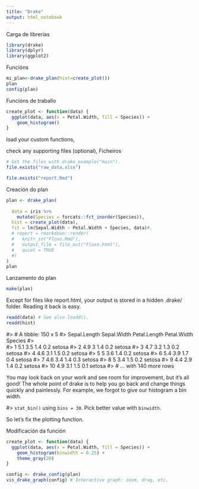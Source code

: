 ```yaml
---
title: "Drake"
output: html_notebook
---
```



Carga de librerías

```r
library(drake)
library(dplyr)
library(ggplot2)
```

Funcións

```r
mi_plan<-drake_plan(hist=create_plot())
plan
config(plan)
```

Funcións de traballo

```r
create_plot <- function(data) {
  ggplot(data, aes(x = Petal.Width, fill = Species)) +
    geom_histogram()
}
```

load your custom functions,



check any supporting files (optional),
Ficheiros
```r
# Get the files with drake_example("main").
file.exists("raw_data.xlsx")

file.exists("report.Rmd")

```


Creación do plan
```r

plan <- drake_plan(
 
  data = iris %>%
    mutate(Species = forcats::fct_inorder(Species)),
  hist = create_plot(data),
  fit = lm(Sepal.Width ~ Petal.Width + Species, data)#,
  # report = rmarkdown::render(
  #   knitr_in("Fluxo.Rmd"),
  #   output_file = file_out("Fluxo.html"),
  #   quiet = TRUE
  #)
)
plan
```


Lanzamento do plan

```r
make(plan)
```



Except for files like report.html, your output is stored in a hidden .drake/ folder. Reading it back is easy.
```r
readd(data) # See also loadd().
readd(hist)
```


#> # A tibble: 150 x 5
#>    Sepal.Length Sepal.Width Petal.Length Petal.Width Species
#>           <dbl>       <dbl>        <dbl>       <dbl> <fct>  
#>  1          5.1         3.5          1.4         0.2 setosa 
#>  2          4.9         3            1.4         0.2 setosa 
#>  3          4.7         3.2          1.3         0.2 setosa 
#>  4          4.6         3.1          1.5         0.2 setosa 
#>  5          5           3.6          1.4         0.2 setosa 
#>  6          5.4         3.9          1.7         0.4 setosa 
#>  7          4.6         3.4          1.4         0.3 setosa 
#>  8          5           3.4          1.5         0.2 setosa 
#>  9          4.4         2.9          1.4         0.2 setosa 
#> 10          4.9         3.1          1.5         0.1 setosa 
#> # … with 140 more rows



You may look back on your work and see room for improvement, but it's all good! The whole point of drake is to help you go back and change things quickly and painlessly. For example, we forgot to give our histogram a bin width.


#> `stat_bin()` using `bins = 30`. Pick better value with `binwidth`.

So let's fix the plotting function.

Modificación da función

```r
create_plot <- function(data) {
  ggplot(data, aes(x = Petal.Width, fill = Species)) +
    geom_histogram(binwidth = 0.25) +
    theme_gray(20)
}
```


```r
config <- drake_config(plan)
vis_drake_graph(config) # Interactive graph: zoom, drag, etc.
```

